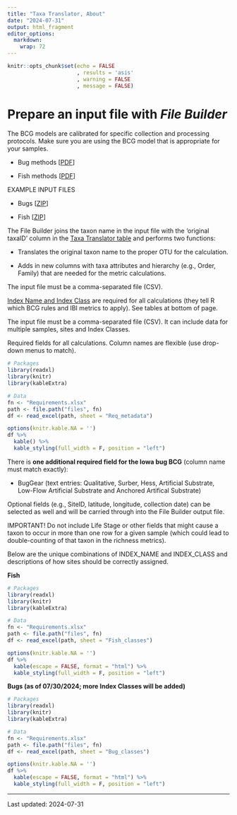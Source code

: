 ```yaml
---
title: "Taxa Translator, About"
date: "2024-07-31"
output: html_fragment
editor_options: 
  markdown: 
    wrap: 72
---
```


```r
knitr::opts_chunk$set(echo = FALSE
                      , results = 'asis'
                      , warning = FALSE
                      , message = FALSE)
```

# Prepare an input file with *File Builder*

The BCG models are calibrated for specific collection and processing
protocols. Make sure you are using the BCG model that is appropriate for
your samples.

-   Bug methods
    [<a href="https://github.com/Blocktt/GreatPlainsBCGCalc/raw/main/inst/apps/GreatPlainsBCGCalc/www/links/GP_Bug_Methods_20240730.pdf" target="blank">PDF</a>]

-   Fish methods
    [<a href="https://github.com/Blocktt/GreatPlainsBCGCalc/raw/main/inst/apps/GreatPlainsBCGCalc/www/links/GP_Fish_Methods_20240730.pdf" target="blank">PDF</a>]

EXAMPLE INPUT FILES

-   Bugs
    [<a href="https://github.com/Blocktt/GreatPlainsBCGCalc/raw/main/inst/apps/GreatPlainsBCGCalc/www/links/TestFiles_FileBuilder_Bugs_20240730.zip" target="blank">ZIP</a>]

-   Fish
    [<a href="https://github.com/Blocktt/GreatPlainsBCGCalc/raw/main/inst/apps/GreatPlainsBCGCalc/www/links/TestFiles_FileBuilder_Fish_20240730.zip" target="blank">ZIP</a>]

The File Builder joins the taxon name in the input file with the
‘original taxaID’ column in the
<a href="https://github.com/leppott/BioMonTools_SupportFiles/tree/main/data/taxa_official/GP" target="blank">Taxa
Translator table</a> and performs two functions:

-   Translates the original taxon name to the proper OTU for the
    calculation.

-   Adds in new columns with taxa attributes and hierarchy (e.g., Order,
    Family) that are needed for the metric calculations.

The input file must be a comma-separated file (CSV).

<a href="https://github.com/Blocktt/GreatPlainsBCGCalc/raw/main/inst/apps/GreatPlainsBCGCalc/www/links/IndexNameClass_20240730.zip" target="blank">Index
Name and Index Class</a> are required for all calculations (they tell R
which BCG rules and IBI metrics to apply). See tables at bottom of page.

The input file must be a comma-separated file (CSV). It can include data
for multiple samples, sites and Index Classes.

Required fields for all calculations. Column names are flexible (use
drop-down menus to match).

```r
# Packages
library(readxl)
library(knitr)
library(kableExtra)

# Data
fn <- "Requirements.xlsx"
path <- file.path("files", fn)
df <- read_excel(path, sheet = "Req_metadata")

options(knitr.kable.NA = '')
df %>%
  kable() %>%
  kable_styling(full_width = F, position = "left")
```

There is **one additional required field for the Iowa bug BCG** (column
name must match exactly):

-   BugGear (text entries: Qualitative, Surber, Hess, Artificial
    Substrate, Low-Flow Artificial Substrate and Anchored Artifical
    Substrate)

Optional fields (e.g., SiteID, latitude, longitude, collection date) can
be selected as well and will be carried through into the File Builder
output file.

IMPORTANT! Do not include Life Stage or other fields that might cause a
taxon to occur in more than one row for a given sample (which could lead
to double-counting of that taxon in the richness metrics).

Below are the unique combinations of INDEX_NAME and INDEX_CLASS and
descriptions of how sites should be correctly assigned.

**Fish**

```r
# Packages
library(readxl)
library(knitr)
library(kableExtra)

# Data
fn <- "Requirements.xlsx"
path <- file.path("files", fn)
df <- read_excel(path, sheet = "Fish_classes")

options(knitr.kable.NA = '')
df %>%
  kable(escape = FALSE, format = "html") %>%
  kable_styling(full_width = F, position = "left")
```

**Bugs (as of 07/30/2024; more Index Classes will be added)**

```r
# Packages
library(readxl)
library(knitr)
library(kableExtra)

# Data
fn <- "Requirements.xlsx"
path <- file.path("files", fn)
df <- read_excel(path, sheet = "Bug_classes")

options(knitr.kable.NA = '')
df %>%
  kable(escape = FALSE, format = "html") %>%
  kable_styling(full_width = F, position = "left")
```

------------------------------------------------------------------------

Last updated: 2024-07-31
